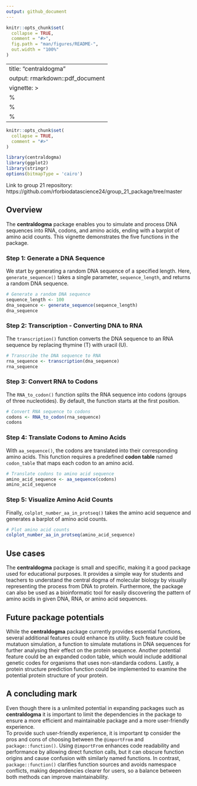 ```yaml
---
output: github_document
---
```


<!-- README.md is generated from README.Rmd. Please edit that file -->

```r
knitr::opts_chunk$set(
  collapse = TRUE,
  comment = "#>",
  fig.path = "man/figures/README-",
  out.width = "100%"
)
```

---
title: "centraldogma"
output: rmarkdown::pdf_document
vignette: >
  %\VignetteIndexEntry{centraldogma}
  %\VignetteEngine{knitr::rmarkdown}
  %\VignetteEncoding{UTF-8}
---

```r
knitr::opts_chunk$set(
  collapse = TRUE,
  comment = "#>"
)
```

```r
library(centraldogma)
library(ggplot2)
library(stringr)
options(bitmapType = 'cairo')
```

Link to group 21 repository: https://github.com/rforbiodatascience24/group_21_package/tree/master

## Overview

The **centraldogma** package enables you to simulate and process DNA sequences into RNA, codons, and amino acids, ending with a barplot of amino acid counts. This vignette demonstrates the five functions in the package.

### Step 1: Generate a DNA Sequence

We start by generating a random DNA sequence of a specified length. Here, `generate_sequence()` takes a single parameter, `sequence_length`, and returns a random DNA sequence.

```r
# Generate a random DNA sequence
sequence_length <- 100
dna_sequence <- generate_sequence(sequence_length)
dna_sequence
```

### Step 2: Transcription - Converting DNA to RNA

The `transcription()` function converts the DNA sequence to an RNA sequence by replacing thymine (T) with uracil (U).

```r
# Transcribe the DNA sequence to RNA
rna_sequence <- transcription(dna_sequence)
rna_sequence
```

### Step 3: Convert RNA to Codons

The `RNA_to_codon()` function splits the RNA sequence into codons (groups of three nucleotides). By default, the function starts at the first position.

```r
# Convert RNA sequence to codons
codons <- RNA_to_codon(rna_sequence)
codons
```

### Step 4: Translate Codons to Amino Acids

With `aa_sequence()`, the codons are translated into their corresponding amino acids. This function requires a predefined **codon table** named `codon_table` that maps each codon to an amino acid.

```r
# Translate codons to amino acid sequence
amino_acid_sequence <- aa_sequence(codons)
amino_acid_sequence
```

### Step 5: Visualize Amino Acid Counts

Finally, `colplot_number_aa_in_protseq()` takes the amino acid sequence and generates a barplot of amino acid counts.

```r
# Plot amino acid counts
colplot_number_aa_in_protseq(amino_acid_sequence)
```

## Use cases

The **centraldogma** package is small and specific, making it a good package used for educational purposes. It provides a simple way for students and teachers to understand the central dogma of molecular biology by visually representing the process from DNA to protein.
Furthermore, the package can also be used as a bioinformatic tool for easily discovering the pattern of amino acids in given DNA, RNA, or amino acid sequences.

## Future package potentials

While the **centraldogma** package currently provides essential functions, several additional features could enhance its utility. Such feature could be mutatuon simulation, a function to simulate mutations in DNA sequences for further analysing their effect on the protein sequence. Another potential feature could be an expanded codon table, which would include additional genetic codes for organisms that uses non-standarda codons. Lastly, a protein structure prediction function could be implemented to examine the potential protein structure of your protein.

## A concluding mark

Even though there is a unlimited potential in expanding packages such as **centraldogma** it is important to limit the dependencies in the package to ensure a more efficient and maintainable package and a more user-friendly experience. \
To provide such user-friendly experience, it is important tp consider the pros and cons of choosing between the `@importFrom` and `package::function()`. Using `@importFrom` enhances code readability and performance by allowing direct function calls, but it can obscure function origins and cause confusion with similarly named functions. In contrast, `package::function()` clarifies function sources and avoids namespace conflicts, making dependencies clearer for users, so a balance between both methods can improve maintainability.
